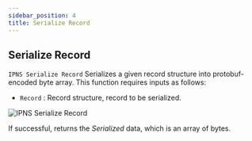 ```yaml
---
sidebar_position: 4
title: Serialize Record
---
```



## Serialize Record
`IPNS Serialize Record` Serializes a given record structure into protobuf-encoded byte array. This function requires
inputs as follows:

* `Record` <Step text="1"/> : Record structure, record to be serialized.

![IPNS Serialize Record](_static/img/serialize_record.png)

If successful, returns the *Serialized* <Step text="2"/> data, which is an array of bytes.